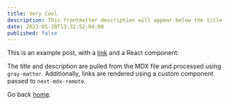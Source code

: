 ```yaml
---
title: Very Cool
description: This frontmatter description will appear below the title
date: 2023-05-20T13:32:52-04:00
published: false
---
```


This is an example post, with a [link](https://nextjs.org) and a React component:

<TestComponent name="next-mdx-remote" />

The title and description are pulled from the MDX file and processed using `gray-matter`. Additionally, links are rendered using a custom component passed to `next-mdx-remote`.

Go back [home](/).
